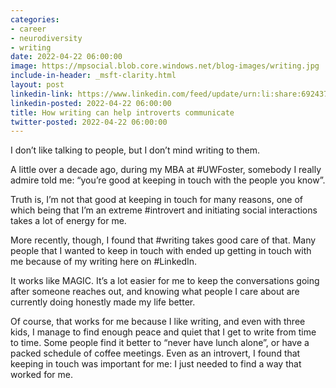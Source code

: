 ```yaml
---
categories:
- career
- neurodiversity
- writing
date: 2022-04-22 06:00:00
image: https://mpsocial.blob.core.windows.net/blog-images/writing.jpg
include-in-header: _msft-clarity.html
layout: post
linkedin-link: https://www.linkedin.com/feed/update/urn:li:share:6924371471754571776
linkedin-posted: 2022-04-22 06:00:00
title: How writing can help introverts communicate
twitter-posted: 2022-04-22 06:00:00
---
```


I don't like talking to people, but I don't mind writing to them.

A little over a decade ago, during my MBA at #UWFoster, somebody I really admire told me: "you're good at keeping in touch with the people you know".

Truth is, I'm not that good at keeping in touch for many reasons, one of which being that I'm an extreme #introvert and initiating social interactions takes a lot of energy for me.

More recently, though, I found that #writing takes good care of that. Many people that I wanted to keep in touch with ended up getting in touch with me because of my writing here on #LinkedIn.

It works like MAGIC. It's a lot easier for me to keep the conversations going after someone reaches out, and knowing what people I care about are currently doing honestly made my life better.

Of course, that works for me because I like writing, and even with three kids, I manage to find enough peace and quiet that I get to write from time to time. Some people find it better to "never have lunch alone", or have a packed schedule of coffee meetings. Even as an introvert, I found that keeping in touch was important for me: I just needed to find a way that worked for me.

